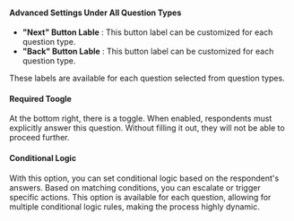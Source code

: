 
#### Advanced Settings Under All Question Types

- **"Next" Button Lable** : This button label can be customized for each question type.
- **"Back" Button Lable** : This button label can be customized for each question type.

These labels are available for each question selected from question types.

<MdxImage
  src={AdvancedSetting}
  alt="Customizable Next and Back button labels for question types"
  quality="100"
  className="max-w-full rounded-lg sm:max-w-lg"
/>

#### Required Toogle

At the bottom right, there is a toggle. When enabled, respondents must explicitly answer this question. Without filling it out, they will not be able to proceed further.

<MdxImage
  src={AdvancedSettingRequired}
  alt="Overview of Required Toggle"
  quality="100"
  className="max-w-full rounded-lg sm:max-w-lg"
/>

#### Conditional Logic

With this option, you can set conditional logic based on the respondent's answers. Based on matching conditions, you can escalate or trigger specific actions. This option is available for each question, allowing for multiple conditional logic rules, making the process highly dynamic.

<MdxImage
  src={AdvancedSettingConditional}
  alt="Overview of conditional logic for each question type"
  quality="100"
  className="max-w-full rounded-lg sm:max-w-lg"
/>
